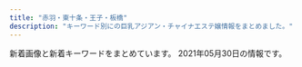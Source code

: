 ```yaml
---
title: "赤羽・東十条・王子・板橋"
description: "キーワード別にの巨乳アジアン・チャイナエステ嬢情報をまとめました。"
---
```


新着画像と新着キーワードをまとめています。
2021年05月30日の情報です。

<DmmAffiliateIns />
<KeywordTable
  shops={
    [
    {
        "url": "https://wagaya.xyz.mn/",
        "name": "\u6211\u304c\u5bb6",
        "station": "JR\u738b\u5b50\u99c5\u4e2d\u592e\u53e3",
        "keywords": {
            "D": 20,
            "86": 5,
            "C": 11,
            "83": 5,
            "85": 10
        },
        "img_links": [
            "https://wagaya.xyz.mn/images/s_news.png",
            "https://wagaya.xyz.mn/images/s_staff.png",
            "https://wagaya.xyz.mn/images/top.jpg",
            "https://wagaya.xyz.mn/photos/sites/56/2021/04/2021041205512892.jpg",
            "https://wagaya.xyz.mn/images/nbj1.png",
            "https://wagaya.xyz.mn/photos/sites/56/2021/04/202104050602539.jpg",
            "https://wagaya.xyz.mn/photos/sites/56/2021/04/2021040506054956.jpg",
            "https://wagaya.xyz.mn/photos/sites/56/2021/04/2021041205512961.jpg",
            "https://wagaya.xyz.mn/images/mobile.jpg"
        ]
    },
    {
        "url": "http://esthe-taiwanaroma.com/",
        "keywords": {},
        "name": "\u53f0\u6e7e\u30a2\u30ed\u30de",
        "station": "JR\u8d64\u7fbd\u99c5\u5357\u53e3",
        "img_links": [
            "http://esthe-taiwanaroma.com/img/tel_img.png",
            "http://esthe-taiwanaroma.com/img/ami.jpg",
            "http://esthe-taiwanaroma.com/img/mask05.jpg",
            "http://esthe-taiwanaroma.com/img/4ugai.png",
            "http://esthe-taiwanaroma.com/img/hina.jpg",
            "http://esthe-taiwanaroma.com/img/3kenon.png",
            "http://esthe-taiwanaroma.com/img/mask01.jpg",
            "http://esthe-taiwanaroma.com/img/anna.png",
            "http://esthe-taiwanaroma.com/img/miyu.jpg",
            "http://esthe-taiwanaroma.com/img/sara2.jpg",
            "http://esthe-taiwanaroma.com/img/erika01.jpg",
            "http://esthe-taiwanaroma.com/img/mask03.jpg",
            "http://esthe-taiwanaroma.com/img/mask04.jpg",
            "http://esthe-taiwanaroma.com/img/kasumi.jpg",
            "http://esthe-taiwanaroma.com/img/emi001.jpg",
            "http://esthe-taiwanaroma.com/img/mask02.jpg",
            "http://esthe-taiwanaroma.com/img/corona-5.jpg",
            "http://esthe-taiwanaroma.com/img/aoi.jpg",
            "http://esthe-taiwanaroma.com/img/corona-4.jpg",
            "http://esthe-taiwanaroma.com/img/topbg02.jpg",
            "http://esthe-taiwanaroma.com/img/yuki.jpg",
            "http://esthe-taiwanaroma.com/img/mizuho03.jpg",
            "http://esthe-taiwanaroma.com/img/2biore.png",
            "http://esthe-taiwanaroma.com/img/1purazuma.png",
            "http://esthe-taiwanaroma.com/img/iphone.png",
            "http://esthe-taiwanaroma.com/img/sayaka.jpg",
            "http://esthe-taiwanaroma.com/img/mika2.jpg",
            "http://esthe-taiwanaroma.com/img/pagetop.png",
            "http://esthe-taiwanaroma.com/img/corona-3.jpg",
            "http://esthe-taiwanaroma.com/img/photo_01.jpg",
            "http://esthe-taiwanaroma.com/img/sara002.jpg",
            "http://esthe-taiwanaroma.com/img/mami.jpg",
            "http://esthe-taiwanaroma.com/img/coming.jpg",
            "http://esthe-taiwanaroma.com/img/head_img.png",
            "http://esthe-taiwanaroma.com/img/corona-2.jpg",
            "http://esthe-taiwanaroma.com/img/mami03.png"
        ]
    },
    {
        "keywords": {
            "87": 1,
            "C": 1,
            "85": 2,
            "D": 5
        },
        "img_links": [
            "http://figret.xyz/static/picture/girls-bar.png",
            "http://figret.xyz/uploads/200520/1-200520094144146.jpg",
            "http://figret.xyz/uploads/210501/1-2105011FK05b.jpg",
            "http://figret.xyz/static/picture/bar-inte.png",
            "http://figret.xyz/static/picture/bar-girls.png",
            "http://figret.xyz/uploads/210517/1-21051G0253T50.jpg",
            "http://figret.xyz/uploads/200520/1-200520100455411.jpg",
            "http://figret.xyz/static/picture/info_text.jpg",
            "http://figret.xyz/static/picture/info1.jpg",
            "http://figret.xyz/static/picture/info2.jpg",
            "http://figret.xyz/uploads/210515/1-2105151454123F.jpg",
            "http://figret.xyz/static/picture/bar-news.png",
            "http://figret.xyz/uploads/200520/1-200520100430557.jpg",
            "http://figret.xyz/static/picture/bar-infomation.png"
        ],
        "name": "\u7e01\u697d",
        "url": "http://figret.xyz/",
        "station": "JR\u5341\u6761\u99c5\u5357\u53e3"
    },
    {
        "station": "JR\u8d64\u7fbd\u99c5\u6771\u53e3",
        "url": "http://coconat.work/",
        "img_links": [
            "http://coconat.work/images/call.png",
            "http://coconat.work/staff/yuko1.jpg",
            "http://coconat.work/images/staff_t.jpg",
            "http://coconat.work/images/news.jpg",
            "http://coconat.work/images/interior_t.jpg",
            "http://coconat.work/staff/ayaka1.jpg",
            "http://coconat.work/images/m-top004.jpg",
            "http://coconat.work/images/m-head01.jpg",
            "http://coconat.work/staff/yuyu1.jpg",
            "http://coconat.work/images/news_t.jpg",
            "http://coconat.work/staff/rina1.jpg"
        ],
        "name": "\u30b3\u30b3\u30ca\u30c3\u30c4",
        "keywords": {
            "87": 5,
            "85": 5,
            "86": 10,
            "C": 5,
            "E": 5,
            "D": 10
        }
    },
    {
        "url": "https://higashijujo-mensesthe.com/",
        "keywords": {},
        "name": "Love Sea",
        "img_links": [
            "https://higashijujo-mensesthe.com/images/main1.jpg",
            "https://higashijujo-mensesthe.com/images/qrcode.png",
            "https://higashijujo-mensesthe.com/room/room-l3.jpg",
            "https://higashijujo-mensesthe.com/menu/blog.png",
            "https://higashijujo-mensesthe.com/2019/08/10/kimi-s1.jpg",
            "https://higashijujo-mensesthe.com/button/home.png",
            "https://higashijujo-mensesthe.com/icon/facebook.png",
            "https://higashijujo-mensesthe.com/icon/yelp.png",
            "https://higashijujo-mensesthe.com/images/camp.jpg",
            "https://higashijujo-mensesthe.com/2019/08/22/runa-s1.jpg",
            "https://higashijujo-mensesthe.com/menu/info.png",
            "https://higashijujo-mensesthe.com/images/footer-r.png",
            "https://higashijujo-mensesthe.com/room/esthe1.jpg",
            "https://higashijujo-mensesthe.com/staff/runa-l1.jpg",
            "https://higashijujo-mensesthe.com/menu/friend.png",
            "https://higashijujo-mensesthe.com/staff/runa-s1.jpg",
            "https://higashijujo-mensesthe.com/room/room-l4.jpg",
            "https://higashijujo-mensesthe.com/staff/lime-s1.jpg",
            "https://higashijujo-mensesthe.com/staff/satomi-s1.jpg",
            "https://higashijujo-mensesthe.com/staff/kimi-l2.jpg",
            "https://higashijujo-mensesthe.com/images/main-sp.jpg",
            "https://higashijujo-mensesthe.com/images/clear.png",
            "https://higashijujo-mensesthe.com/staff/kimi-s2.jpg",
            "https://higashijujo-mensesthe.com/staff/kimi-s1.jpg",
            "https://higashijujo-mensesthe.com/menu/home.png",
            "https://higashijujo-mensesthe.com/images/footer-l.png",
            "https://higashijujo-mensesthe.com/button/blog.png",
            "https://higashijujo-mensesthe.com/images/header3.png",
            "https://higashijujo-mensesthe.com/room/esthe3.jpg",
            "https://higashijujo-mensesthe.com/room/room-l2.jpg",
            "https://higashijujo-mensesthe.com/images/flower.png",
            "https://higashijujo-mensesthe.com/staff/lime-l1.jpg",
            "https://higashijujo-mensesthe.com/button/staff.png",
            "https://higashijujo-mensesthe.com/staff/satomi-l1.jpg",
            "https://higashijujo-mensesthe.com/staff/rika-l1.jpg",
            "https://higashijujo-mensesthe.com/2019/08/23/satomi-s1.jpg",
            "https://higashijujo-mensesthe.com/staff/rika-s1.jpg",
            "https://higashijujo-mensesthe.com/staff/kimi-l1.jpg",
            "https://higashijujo-mensesthe.com/icon/line.png",
            "https://higashijujo-mensesthe.com/2020/02/29/lime-s1.jpg",
            "https://higashijujo-mensesthe.com/room/room-l1.jpg",
            "https://higashijujo-mensesthe.com/room/esthe2.jpg",
            "https://higashijujo-mensesthe.com/2019/10/21/rika-s1.jpg",
            "https://higashijujo-mensesthe.com/menu/gallery.png",
            "https://higashijujo-mensesthe.com/icon/twitter.png"
        ],
        "station": "JR\u6771\u5341\u6761\u99c5\u5317\u53e3"
    },
    {
        "img_links": [
            "http://www.roserelaxation.info/upload/201708/thumb_dis/1502280972.jpg",
            "http://www.roserelaxation.info/upload/202007/thumb_dis/1594636355.jpg",
            "http://www.roserelaxation.info/upload/202007/1594636355.jpg",
            "http://www.roserelaxation.info/upload/202007/thumb_dis/1594636246.jpg",
            "http://www.roserelaxation.info/upload/202007/1594636684.jpg",
            "http://www.roserelaxation.info/upload/201801/1517150493.jpg",
            "http://www.roserelaxation.info/upload/201708/1502280972.jpg",
            "http://www.roserelaxation.info/upload/202007/thumb/1594636355.jpg",
            "http://www.roserelaxation.info/upload/images/20171214_032900.jpg",
            "http://www.roserelaxation.info/upload/202007/thumb_dis/1594636322.jpg",
            "http://www.roserelaxation.info/upload/images/20170613_104732.jpg",
            "http://www.roserelaxation.info/upload/201712/1512155748.jpg",
            "http://www.roserelaxation.info/upload/images/20171206_132823.jpg",
            "http://www.roserelaxation.info/upload/images/20171206_132851.jpg",
            "http://www.roserelaxation.info/upload/201807/thumb_dis/1531195547.jpg",
            "http://www.roserelaxation.info/upload/202007/thumb/1594636684.jpg",
            "http://www.roserelaxation.info/upload/201707/1499300573.jpg",
            "http://www.roserelaxation.info/upload/202007/1594636246.jpg",
            "http://www.roserelaxation.info/upload/201807/1531195952.jpg",
            "http://www.roserelaxation.info/upload/202007/thumb_dis/1594636684.jpg",
            "http://www.roserelaxation.info/upload/202007/thumb/1594636246.jpg",
            "http://www.roserelaxation.info/upload/201807/thumb/1531195952.jpg",
            "http://www.roserelaxation.info/upload/201807/1531197286.jpg",
            "http://www.roserelaxation.info/upload/201807/thumb_dis/1531195952.jpg",
            "http://www.roserelaxation.info/upload/201807/1531195547.jpg",
            "http://www.roserelaxation.info/upload/201801/thumb_dis/1517150493.jpg",
            "http://www.roserelaxation.info/upload/201807/thumb/1531195547.jpg",
            "http://www.roserelaxation.info/upload/201807/thumb_dis/1531197286.jpg",
            "http://www.roserelaxation.info/upload/images/20170525_102731.jpg",
            "http://www.roserelaxation.info/upload/images/20171206_133002.jpg",
            "http://www.roserelaxation.info/upload/201808/thumb_dis/1535596152.jpg",
            "http://www.roserelaxation.info/upload/201801/thumb/1517150493.jpg",
            "http://www.roserelaxation.info/upload/images/20170706_091357.jpg",
            "http://www.roserelaxation.info/upload/201712/thumb_dis/1512155748.jpg",
            "http://www.roserelaxation.info/upload/201712/thumb/1512155748.jpg",
            "http://www.roserelaxation.info/upload/images/20171206_132919.jpg",
            "http://www.roserelaxation.info/upload/202008/1598846272.jpg"
        ],
        "keywords": {},
        "url": "http://www.roserelaxation.info/",
        "name": "Only one \uff5e\u30aa\u30f3\u30ea\u30fc\u30ef\u30f3\uff5e",
        "station": "JR\u8d64\u7fbd\u99c5\u5357\u53e3"
    },
    {
        "url": "http://lastpara.net/",
        "name": "Last Paradise \uff5e\u30e9\u30b9\u30c8\u30d1\u30e9\u30c0\u30a4\u30b9\uff5e",
        "station": "JR\u8d64\u7fbd\u99c5\u5357\u53e3",
        "img_links": [
            "http://lastpara.net/image/cast/cast_287_1_l.jpg",
            "http://lastpara.net/image/cast/cast_263_1_s.jpg",
            "http://lastpara.net/image/cast/cast_256_1_l.jpg",
            "http://lastpara.net/img/event/camp_top_02.jpg",
            "http://lastpara.net/image/cast/cast_286_1_s.jpg",
            "http://lastpara.net/image/cast/cast_256_1_s.jpg",
            "http://lastpara.net/image/cast/cast_265_1_s.jpg",
            "http://lastpara.net/img/news-ttl.jpg",
            "http://lastpara.net/image/cast/cast_286_1_l.jpg",
            "http://lastpara.net/image/cast/cast_261_1_l.jpg",
            "http://lastpara.net/image/cast/cast_287_1_s.jpg",
            "http://lastpara.net/image/cast/cast_259_1_l.jpg",
            "http://lastpara.net/image/cast/cast_263_1_l.jpg",
            "http://lastpara.net/img/recuit.png",
            "http://lastpara.net/image/cast/cast_262_1_l.jpg",
            "http://lastpara.net/image/cast/cast_259_1_s.jpg",
            "http://lastpara.net/image/cast/cast_265_1_l.jpg",
            "http://lastpara.net/image/cast/cast_255_1_l.jpg"
        ],
        "keywords": {
            "84": 4,
            "85": 9,
            "90": 2,
            "86": 4
        }
    },
    {
        "keywords": {
            "86": 6,
            "87": 6,
            "E": 6,
            "85": 30,
            "D": 6,
            "C": 30
        },
        "url": "http://www.kaen.relaxmens.com/",
        "img_links": [
            "http://www.kaen.relaxmens.com/images/acc1.jpg",
            "http://www.kaen.relaxmens.com/files/002.jpg",
            "http://www.kaen.relaxmens.com/images/acc5.jpg",
            "http://www.kaen.relaxmens.com/images/acc2.jpg",
            "http://www.kaen.relaxmens.com/images/top.jpg",
            "http://www.kaen.relaxmens.com/images/sp_tit_new.png",
            "http://www.kaen.relaxmens.com/files/006.jpg",
            "http://www.kaen.relaxmens.com/images/sp_tit_therapist.png",
            "http://www.kaen.relaxmens.com/files/009.jpg",
            "http://www.kaen.relaxmens.com/images/img_tel.png",
            "http://www.kaen.relaxmens.com/images/tit_new.png",
            "http://www.kaen.relaxmens.com/images/acc4.jpg",
            "http://www.kaen.relaxmens.com/images/kanban.jpg",
            "http://www.kaen.relaxmens.com/files/008.jpg",
            "http://www.kaen.relaxmens.com/files/001.jpg",
            "http://www.kaen.relaxmens.com/images/acc3.jpg",
            "http://www.kaen.relaxmens.com/images/sp_top.jpg",
            "http://www.kaen.relaxmens.com/images/tit_therapist.png",
            "http://www.kaen.relaxmens.com/images/maining.jpg",
            "http://www.kaen.relaxmens.com/files/005.jpg",
            "http://www.kaen.relaxmens.com/files/007.jpg"
        ],
        "name": "\u83ef\u8276",
        "station": "JR\u8d64\u7fbd\u99c5\u6771\u53e3"
    },
    {
        "station": "\u8d64\u7fbd\u5ca9\u6df5\u99c52\u756a\u51fa\u53e3",
        "name": "GOOD TIME",
        "img_links": [
            "http://www.goodtime.iesjp.com/images/top-left01.jpg",
            "http://www.goodtime.iesjp.com/photo_news/upimg/6226360739cbd5fa6e_0.jpg",
            "http://www.goodtime.iesjp.com/files/004.jpg",
            "http://www.goodtime.iesjp.com/images/m-top-right04.jpg",
            "http://www.goodtime.iesjp.com/files/003.jpg",
            "http://www.goodtime.iesjp.com/photo_news/upimg/1591860540114b630a_0.jpg",
            "http://www.goodtime.iesjp.com/images/m-yejiao.jpg",
            "http://www.goodtime.iesjp.com/photo_news/upimg/20911603de0e3ad912_0.jpg",
            "http://www.goodtime.iesjp.com/images/call.png",
            "http://www.goodtime.iesjp.com/photo_news/upimg/22286608910ac9b0db_0.jpg",
            "http://www.goodtime.iesjp.com/photo_news/upimg/2288060497ed9031e6_0.jpg",
            "http://www.goodtime.iesjp.com/photo_news/upimg/3462960a1ab283cd4a_0.jpg",
            "http://www.goodtime.iesjp.com/files/006.jpg",
            "http://www.goodtime.iesjp.com/images/m-top03.jpg",
            "http://www.goodtime.iesjp.com/images/m-top-right03.jpg",
            "http://www.goodtime.iesjp.com/images/m-top02.jpg",
            "http://www.goodtime.iesjp.com/images/m-right.jpg",
            "http://www.goodtime.iesjp.com/images/m-left.jpg",
            "http://www.goodtime.iesjp.com/images/m-top-right02.jpg",
            "http://www.goodtime.iesjp.com/photo_news/upimg/43415603819cc9fd0d_1.jpg",
            "http://www.goodtime.iesjp.com/files/001.jpg",
            "http://www.goodtime.iesjp.com/images/m-top-right01.jpg",
            "http://www.goodtime.iesjp.com/files/007.jpg",
            "http://www.goodtime.iesjp.com/images/m-head.jpg"
        ],
        "url": "http://www.goodtime.iesjp.com/",
        "keywords": {
            "87": 8,
            "D": 8,
            "85": 2,
            "\u30bb\u30af\u30b7\u30fc": 3
        }
    },
    {
        "name": "FLOWER",
        "url": "http://esthe-japan.work/flower/",
        "keywords": {
            "88": 3,
            "87": 3,
            "89": 3,
            "\u30bb\u30af\u30b7\u30fc": 6,
            "98": 1
        },
        "img_links": [
            "http://esthe-japan.work/flower/upload/202004/1588153474.png"
        ],
        "station": "JR\u8d64\u7fbd\u99c5\u5357\u6539\u672d\u53e3(\u6771)"
    },
    {
        "img_links": [
            "http://www.l-yuri.work/images/h_line.jpg",
            "http://www.l-yuri.work/images/head.jpg",
            "http://www.l-yuri.work/images/interior_t.jpg",
            "http://www.l-yuri.work/images/int2.png",
            "http://www.l-yuri.work/images/tg.jpg",
            "http://www.l-yuri.work/images/2.png",
            "http://www.l-yuri.work/images/1.png",
            "http://www.l-yuri.work/staff/aki.jpg",
            "http://www.l-yuri.work/images/int1.png",
            "http://www.l-yuri.work/images/staff_t.jpg",
            "http://www.l-yuri.work/images/3.png",
            "http://www.l-yuri.work/staff/kaori.jpg",
            "http://www.l-yuri.work/staff/emi.jpg",
            "http://www.l-yuri.work/images/tel.jpg",
            "http://www.l-yuri.work/img/miki1.jpg",
            "http://www.l-yuri.work/img/aki1.jpg",
            "http://www.l-yuri.work/img/rina1.jpg",
            "http://www.l-yuri.work/images/s1.png",
            "http://www.l-yuri.work/staff/miki.jpg",
            "http://www.l-yuri.work/images/5.png",
            "http://www.l-yuri.work/img/kaori1.jpg",
            "http://www.l-yuri.work/images/mobile.jpg",
            "http://www.l-yuri.work/images/4.png",
            "http://www.l-yuri.work/staff/rina.jpg",
            "http://www.l-yuri.work/img/emi1.jpg",
            "http://www.l-yuri.work/images/sys.png",
            "http://www.l-yuri.work/images/news.png"
        ],
        "station": "\u84ee\u6839\u99c5\u6771\u53e3",
        "url": "http://www.l-yuri.work/",
        "name": "\u767e\u5408",
        "keywords": {}
    },
    {
        "img_links": [
            "http://meltylove.xyz/images/g3.jpg",
            "http://meltylove.xyz/images/g5.jpg",
            "http://meltylove.xyz/images/end.png",
            "http://meltylove.xyz/images/g1.jpg",
            "http://meltylove.xyz/images/new.png",
            "http://meltylove.xyz/images/s1.png",
            "http://meltylove.xyz/images/room3.png",
            "http://meltylove.xyz/images/g4.jpg",
            "http://meltylove.xyz/images/r1.png",
            "http://meltylove.xyz/images/top.jpg",
            "http://meltylove.xyz/images/room2.png",
            "http://meltylove.xyz/images/room1.jpg",
            "http://meltylove.xyz/images/room4.png",
            "http://meltylove.xyz/images/r3.png",
            "http://meltylove.xyz/images/r2.png",
            "http://meltylove.xyz/images/g0.jpg",
            "http://meltylove.xyz/images/g2.jpg",
            "http://meltylove.xyz/images/s3.png"
        ],
        "keywords": {
            "D": 4,
            "87": 2,
            "C": 6,
            "84": 6,
            "88": 2,
            "86": 9
        },
        "url": "http://meltylove.xyz/",
        "name": "\u30e1\u30eb\u30c6\u30a3\u2015\u30e9\u30f4",
        "station": "JR\u8d64\u7fbd\u99c5"
    },
    {
        "station": "JR\u8d64\u7fbd\u99c5\u6771\u53e3",
        "keywords": {
            "84": 2,
            "82": 2,
            "86": 4,
            "87": 2
        },
        "url": "http://angel-aroma.net/",
        "name": "\u30c0\u30fc\u30ea\u30f3",
        "img_links": [
            "http://angel-aroma.net/img/m6.jpg",
            "http://angel-aroma.net/img/sta1.jpg",
            "http://angel-aroma.net/img/no.png",
            "http://angel-aroma.net/img/m30.jpg",
            "http://angel-aroma.net/img/m10.jpg",
            "http://angel-aroma.net/img/top.jpg",
            "http://angel-aroma.net/img/sta3.jpg",
            "http://angel-aroma.net/img/m1.jpg",
            "http://angel-aroma.net/img/sta5.jpg",
            "http://angel-aroma.net/img/m3.jpg",
            "http://angel-aroma.net/img/m20.jpg",
            "http://angel-aroma.net/img/qr.jpg",
            "http://angel-aroma.net/img/stafft.jpg",
            "http://angel-aroma.net/img/sta2.jpg",
            "http://angel-aroma.net/img/m5.jpg",
            "http://angel-aroma.net/img/m2.jpg",
            "http://angel-aroma.net/img/sta6.jpg",
            "http://angel-aroma.net/img/m4.jpg"
        ]
    },
    {
        "keywords": {
            "86": 3,
            "84": 3,
            "83": 3,
            "85": 3
        },
        "img_links": [
            "http://yuri.msa.jp/images/staff_bj1.png",
            "http://yuri.msa.jp/images/ser2.jpg",
            "http://yuri.msa.jp/images/info.png",
            "http://yuri.msa.jp/layer/images/top/top_04.jpg",
            "http://yuri.msa.jp/images/staff_06.jpg",
            "http://yuri.msa.jp/layer/images/top/top_01.jpg",
            "http://yuri.msa.jp/images/ser3.jpg",
            "http://yuri.msa.jp/images/staff_01.jpg",
            "http://yuri.msa.jp/layer/images/top/top_06.jpg",
            "http://yuri.msa.jp/layer/images/top/top_03.jpg",
            "http://yuri.msa.jp/layer/images/top.jpg",
            "http://yuri.msa.jp/layer/images/top/top_05.jpg",
            "http://yuri.msa.jp/images/s_info.png",
            "http://yuri.msa.jp/images/top1.jpg",
            "http://yuri.msa.jp/images/staff_03.jpg",
            "http://yuri.msa.jp/images/staff_bj4.png",
            "http://yuri.msa.jp/images/staff_02.jpg",
            "http://yuri.msa.jp/images/1.jpg",
            "http://yuri.msa.jp/images/top2.jpg",
            "http://yuri.msa.jp/images/ser1.jpg",
            "http://yuri.msa.jp/layer/images/top/top_08.png",
            "http://yuri.msa.jp/images/staff_04.jpg",
            "http://yuri.msa.jp/images/ser4.jpg",
            "http://yuri.msa.jp/layer/images/top/top_02.jpg",
            "http://yuri.msa.jp/images/s_service.png",
            "http://yuri.msa.jp/images/wenzi-staff.png"
        ],
        "station": "JR\u6771\u5341\u6761\u99c5\u5317\u53e3",
        "name": "\u767e\u5408",
        "url": "http://yuri.msa.jp/"
    },
    {
        "url": "http://www.darling.esjp.info/",
        "img_links": [
            "http://www.darling.esjp.info/img/tel.png",
            "http://www.darling.esjp.info/img/top01.png",
            "http://www.darling.esjp.info/img/nav-001.png",
            "http://www.darling.esjp.info/files/003.jpg",
            "http://www.darling.esjp.info/files/002.jpg",
            "http://www.darling.esjp.info/img/stt.jpg",
            "http://www.darling.esjp.info/img/stb.jpg",
            "http://www.darling.esjp.info/files/007.jpg",
            "http://www.darling.esjp.info/img/nav-003.png",
            "http://www.darling.esjp.info/files/001.jpg",
            "http://www.darling.esjp.info/img/nav-002.png",
            "http://www.darling.esjp.info/files/008.jpg",
            "http://www.darling.esjp.info/img/nav-006.png",
            "http://www.darling.esjp.info/img/nav-005.png",
            "http://www.darling.esjp.info/img/nav-004.png"
        ],
        "keywords": {
            "86": 1,
            "87": 4,
            "D": 5
        },
        "name": "Darling \uff5e\u30c0\u30fc\u30ea\u30f3\uff5e",
        "station": "JR\u8d64\u7fbd\u99c5\u5357\u53e3"
    },
    {
        "img_links": [],
        "station": "JR\u738b\u5b50\u99c5\u5317\u53e3",
        "keywords": {},
        "name": "Lucky",
        "url": "https://kirakira.xyz.mn/"
    },
    {
        "url": "http://www.e-baby.work/",
        "keywords": {
            "85": 1,
            "84": 1,
            "87": 2,
            "D": 3,
            "86": 2,
            "89": 1,
            "E": 3,
            "C": 1
        },
        "name": "\u30a2\u30a4\u30ea\u30b9",
        "station": "JR\u8d64\u7fbd\u99c5\u6771\u53e3",
        "img_links": [
            "http://www.e-baby.work/staff/mihoc.jpg",
            "http://www.e-baby.work/img/all/loader.png",
            "http://www.e-baby.work/staff/haru1.jpg",
            "http://www.e-baby.work/img/all/icon2.png",
            "http://www.e-baby.work/staff/maya1.jpg",
            "http://www.e-baby.work/staff/miho1.jpg",
            "http://www.e-baby.work/staff/rina1.jpg",
            "http://www.e-baby.work/staff/karen1.jpg",
            "http://www.e-baby.work/staff/yuka1.jpg",
            "http://www.e-baby.work/staff/kumi1.jpg"
        ]
    },
    {
        "station": "JR\u8d64\u7fbd\u99c5\u897f\u53e3",
        "name": "Cocosia \uff5e\u30b3\u30b3\u30b7\u30a2\uff5e",
        "img_links": [
            "http://www.cocosia.work/staff/mika1.jpg",
            "http://www.cocosia.work/staff/yuyu1.jpg",
            "http://www.cocosia.work/staff/rea.jpg",
            "http://www.cocosia.work/img/bn_howto_sp.jpg",
            "http://www.cocosia.work/img/concept_sp.jpg",
            "http://www.cocosia.work/img/header_info.png",
            "http://www.cocosia.work/staff/yuyu.jpg",
            "http://www.cocosia.work/staff/mao1.jpg",
            "http://www.cocosia.work/staff/riya1.jpg",
            "http://www.cocosia.work/img/int3.jpg",
            "http://www.cocosia.work/img/int2_sp.jpg",
            "http://www.cocosia.work/img/bn_contact_sp.jpg",
            "http://www.cocosia.work/staff/mika.jpg",
            "http://www.cocosia.work/img/int3_sp.jpg",
            "http://www.cocosia.work/staff/riya.jpg",
            "http://www.cocosia.work/img/int2.jpg",
            "http://www.cocosia.work/staff/mao.jpg",
            "http://www.cocosia.work/img/i_tel.png",
            "http://www.cocosia.work/staff/rea1.jpg",
            "http://www.cocosia.work/img/bn_contact.jpg",
            "http://www.cocosia.work/img/concept.jpg",
            "http://www.cocosia.work/staff/hina.jpg",
            "http://www.cocosia.work/img/int1.jpg",
            "http://www.cocosia.work/img/int1_sp.jpg",
            "http://www.cocosia.work/staff/hina1.jpg",
            "http://www.cocosia.work/img/bn_howto.jpg"
        ],
        "url": "http://www.cocosia.work/",
        "keywords": {
            "87": 6,
            "85": 2,
            "86": 8,
            "E": 6,
            "D": 10,
            "C": 15
        }
    },
    {
        "keywords": {
            "86": 2,
            "D": 2
        },
        "img_links": [
            "http://shanshan-esthe.com/img/st16.jpg",
            "http://shanshan-esthe.com/img/sta14.jpg",
            "http://shanshan-esthe.com/img/st14.jpg",
            "http://shanshan-esthe.com/img/no.png",
            "http://shanshan-esthe.com/img/sta0.jpg"
        ],
        "station": "JR\u6771\u5341\u6761\u99c5\u5317\u53e3",
        "url": "http://shanshan-esthe.com/",
        "name": "\u9999\u9999"
    },
    {
        "img_links": [
            "http://oji.pink/images/r1.jpg",
            "http://oji.pink/images/aki.jpg",
            "http://oji.pink/images/r2.jpg",
            "http://oji.pink/images/g0.jpg",
            "http://oji.pink/images/zi_staff.png",
            "http://oji.pink/images/zi_link.png",
            "http://oji.pink/images/new1.jpg",
            "http://oji.pink/images/g1.jpg",
            "http://oji.pink/images/top.jpg",
            "http://oji.pink/images/g7.jpg",
            "http://oji.pink/images/g5.jpg",
            "http://oji.pink/images/g2.jpg",
            "http://oji.pink/images/1.png",
            "http://oji.pink/images/r3.jpg",
            "http://oji.pink/images/r4.jpg",
            "http://oji.pink/images/yuki.jpg",
            "http://oji.pink/images/mobile.jpg",
            "http://oji.pink/images/3.png"
        ],
        "keywords": {
            "C": 15
        },
        "station": "JR\u738b\u5b50\u99c5\u5317\u53e3",
        "url": "http://oji.pink/",
        "name": "\u7f8e\u5065"
    },
    {
        "keywords": {},
        "name": "\u56de\u697d\u82d1",
        "station": "\u5c3e\u4e45\u99c5",
        "url": "https://nippori-massage.com/",
        "img_links": [
            "https://nippori-massage.com/images/main-sp.jpg",
            "https://nippori-massage.com/icon/twitter.png",
            "https://nippori-massage.com/room/room-l3.jpg",
            "https://nippori-massage.com/footer/footer-staff.png",
            "https://scdn.line-apps.com/n/line_add_friends/btn/ja.png",
            "https://nippori-massage.com/line/10min-coupon.png",
            "https://nippori-massage.com/staff/sakura-s1.jpg",
            "https://nippori-massage.com/room/room-l2.jpg",
            "https://nippori-massage.com/images/esthe2.jpg",
            "https://nippori-massage.com/footer/footer-tel.png",
            "https://nippori-massage.com/room/room-l1.jpg",
            "https://nippori-massage.com/icon/line.png",
            "https://nippori-massage.com/room/room-l4.jpg",
            "https://nippori-massage.com/mens-esthe/2021/04/15/sakura-s1.jpg",
            "https://nippori-massage.com/images/main1.jpg",
            "https://nippori-massage.com/images/header3.png",
            "https://nippori-massage.com/images/qrcode.png",
            "https://nippori-massage.com/images/clear.png",
            "https://nippori-massage.com/icon/facebook.png",
            "https://nippori-massage.com/images/obi.jpg",
            "https://nippori-massage.com/footer/footer-line.png",
            "https://nippori-massage.com/images/esthe3.jpg",
            "https://nippori-massage.com/line/line-qr.png",
            "https://nippori-massage.com/staff/sakura-l1.jpg",
            "https://nippori-massage.com/icon/yelp.png",
            "https://nippori-massage.com/images/esthe1.jpg",
            "https://nippori-massage.com//icon/facebook.png",
            "https://nippori-massage.com/images/esthe4.jpg",
            "https://nippori-massage.com/images/line_friend.png"
        ]
    }
]
}
/>
<DmmAffiliateScript />
